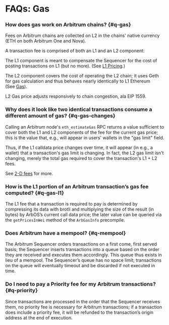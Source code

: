 # FAQs: Gas

### How does gas work on Arbitrum chains? {#q-gas}

Fees on Arbitrum chains are collected on L2 in the chains' native currency (ETH on both Arbitrum One and Nova).

A transaction fee is comprised of both an L1 and an L2 component:

The L1 component is meant to compensate the Sequencer for the cost of posting transactions on L1 (but no more). (See [L1 Pricing](/arbos/l1-pricing.mdx).)

The L2 component covers the cost of operating the L2 chain; it uses Geth for gas calculation and thus behaves nearly identically to L1 Ethereum (See [Gas](/arbos/gas.mdx)).

L2 Gas price adjusts responsively to chain congestion, ala EIP 1559.

### Why does it look like two identical transactions consume a different amount of gas? {#q-gas-changes}

Calling an Arbitrum node's `eth_estimateGas` RPC returns a value sufficient to cover both the L1 and L2 components of the fee for the current gas price; this is the value that, e.g., will appear in users' wallets in the "gas limit" field.

Thus, if the L1 calldata price changes over time, it will appear (in e.g., a wallet) that a transaction's gas limit is changing. In fact, the L2 gas limit isn't changing, merely the total gas required to cover the transaction's L1 + L2 fees.

See [2-D fees](https://medium.com/offchainlabs/understanding-arbitrum-2-dimensional-fees-fd1d582596c9) for more.

### How is the L1 portion of an Arbitrum transaction’s gas fee computed? {#q-gas-l1}

The L1 fee that a transaction is required to pay is determined by compressing its data with brotli and multiplying the size of the result (in bytes) by ArbOS’s current call data price; the later value can be queried via the `getPricesInWei` method of the `ArbGasInfo` precompile.

### Does Arbitrum have a mempool? {#q-mempool}

The Arbitrum Sequencer orders transactions on a first come, first served basis; the Sequencer inserts transactions into a queue based on the order they are received and executes them accordingly. This queue thus exists in lieu of a mempool. The Sequencer’s queue has no space limit; transactions on the queue will eventually timeout and be discarded if not executed in time.

### Do I need to pay a Priority fee for my Arbitrum transactions? {#q-priority}

Since transactions are processed in the order that the Sequencer receives them, no priority fee is necessary for Arbitrum transactions; if a transaction does include a priority fee, it will be refunded to the transaction’s origin address at the end of execution.
